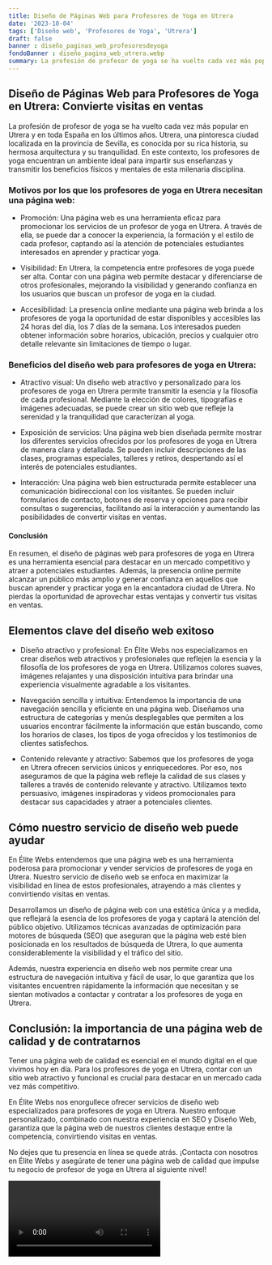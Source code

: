 ```yaml
---
title: Diseño de Páginas Web para Profesores de Yoga en Utrera
date: '2023-10-04'
tags: ['Diseño web', 'Profesores de Yoga', 'Utrera']
draft: false
banner : diseño_paginas_web_profesoresdeyoga
fondoBanner : diseño_pagina_web_utrera.webp
summary: La profesión de profesor de yoga se ha vuelto cada vez más popular en Utrera y en toda España en los últimos años. Utrera, una pintoresca ciudad localizada en la provincia de Sevilla, es conocida por su rica historia, su hermosa arquitectura y su tranquilidad. En este contexto, los profesores de yoga encuentran un ambiente ideal para impartir sus enseñanzas y transmitir los beneficios físicos y mentales de esta milenaria disciplina.
---
```


## Diseño de Páginas Web para Profesores de Yoga en Utrera: Convierte visitas en ventas

La profesión de profesor de yoga se ha vuelto cada vez más popular en Utrera y en toda España en los últimos años. Utrera, una pintoresca ciudad localizada en la provincia de Sevilla, es conocida por su rica historia, su hermosa arquitectura y su tranquilidad. En este contexto, los profesores de yoga encuentran un ambiente ideal para impartir sus enseñanzas y transmitir los beneficios físicos y mentales de esta milenaria disciplina.

### Motivos por los que los profesores de yoga en Utrera necesitan una página web:

- Promoción: Una página web es una herramienta eficaz para promocionar los servicios de un profesor de yoga en Utrera. A través de ella, se puede dar a conocer la experiencia, la formación y el estilo de cada profesor, captando así la atención de potenciales estudiantes interesados en aprender y practicar yoga.

- Visibilidad: En Utrera, la competencia entre profesores de yoga puede ser alta. Contar con una página web permite destacar y diferenciarse de otros profesionales, mejorando la visibilidad y generando confianza en los usuarios que buscan un profesor de yoga en la ciudad.

- Accesibilidad: La presencia online mediante una página web brinda a los profesores de yoga la oportunidad de estar disponibles y accesibles las 24 horas del día, los 7 días de la semana. Los interesados pueden obtener información sobre horarios, ubicación, precios y cualquier otro detalle relevante sin limitaciones de tiempo o lugar.

### Beneficios del diseño web para profesores de yoga en Utrera:

- Atractivo visual: Un diseño web atractivo y personalizado para los profesores de yoga en Utrera permite transmitir la esencia y la filosofía de cada profesional. Mediante la elección de colores, tipografías e imágenes adecuadas, se puede crear un sitio web que refleje la serenidad y la tranquilidad que caracterizan al yoga.

- Exposición de servicios: Una página web bien diseñada permite mostrar los diferentes servicios ofrecidos por los profesores de yoga en Utrera de manera clara y detallada. Se pueden incluir descripciones de las clases, programas especiales, talleres y retiros, despertando así el interés de potenciales estudiantes.

- Interacción: Una página web bien estructurada permite establecer una comunicación bidireccional con los visitantes. Se pueden incluir formularios de contacto, botones de reserva y opciones para recibir consultas o sugerencias, facilitando así la interacción y aumentando las posibilidades de convertir visitas en ventas.

#### Conclusión

En resumen, el diseño de páginas web para profesores de yoga en Utrera es una herramienta esencial para destacar en un mercado competitivo y atraer a potenciales estudiantes. Además, la presencia online permite alcanzar un público más amplio y generar confianza en aquellos que buscan aprender y practicar yoga en la encantadora ciudad de Utrera. No pierdas la oportunidad de aprovechar estas ventajas y convertir tus visitas en ventas.

<GifSeo />

<Cta />

## Elementos clave del diseño web exitoso

- Diseño atractivo y profesional: En Élite Webs nos especializamos en crear diseños web atractivos y profesionales que reflejen la esencia y la filosofía de los profesores de yoga en Utrera. Utilizamos colores suaves, imágenes relajantes y una disposición intuitiva para brindar una experiencia visualmente agradable a los visitantes.

- Navegación sencilla y intuitiva: Entendemos la importancia de una navegación sencilla y eficiente en una página web. Diseñamos una estructura de categorías y menús desplegables que permiten a los usuarios encontrar fácilmente la información que están buscando, como los horarios de clases, los tipos de yoga ofrecidos y los testimonios de clientes satisfechos.

- Contenido relevante y atractivo: Sabemos que los profesores de yoga en Utrera ofrecen servicios únicos y enriquecedores. Por eso, nos aseguramos de que la página web refleje la calidad de sus clases y talleres a través de contenido relevante y atractivo. Utilizamos texto persuasivo, imágenes inspiradoras y videos promocionales para destacar sus capacidades y atraer a potenciales clientes.

## Cómo nuestro servicio de diseño web puede ayudar

En Élite Webs entendemos que una página web es una herramienta poderosa para promocionar y vender servicios de profesores de yoga en Utrera. Nuestro servicio de diseño web se enfoca en maximizar la visibilidad en línea de estos profesionales, atrayendo a más clientes y convirtiendo visitas en ventas.

Desarrollamos un diseño de página web con una estética única y a medida, que reflejará la esencia de los profesores de yoga y captará la atención del público objetivo. Utilizamos técnicas avanzadas de optimización para motores de búsqueda (SEO) que aseguran que la página web esté bien posicionada en los resultados de búsqueda de Utrera, lo que aumenta considerablemente la visibilidad y el tráfico del sitio.

Además, nuestra experiencia en diseño web nos permite crear una estructura de navegación intuitiva y fácil de usar, lo que garantiza que los visitantes encuentren rápidamente la información que necesitan y se sientan motivados a contactar y contratar a los profesores de yoga en Utrera.

## Conclusión: la importancia de una página web de calidad y de contratarnos

Tener una página web de calidad es esencial en el mundo digital en el que vivimos hoy en día. Para los profesores de yoga en Utrera, contar con un sitio web atractivo y funcional es crucial para destacar en un mercado cada vez más competitivo.

En Élite Webs nos enorgullece ofrecer servicios de diseño web especializados para profesores de yoga en Utrera. Nuestro enfoque personalizado, combinado con nuestra experiencia en SEO y Diseño Web, garantiza que la página web de nuestros clientes destaque entre la competencia, convirtiendo visitas en ventas.

No dejes que tu presencia en línea se quede atrás. ¡Contacta con nosotros en Élite Webs y asegúrate de tener una página web de calidad que impulse tu negocio de profesor de yoga en Utrera al siguiente nivel!

<Video />

<CtaBot job='Profesores de Yoga' city='Utrera'/>

<Gmaps query='Utrera+españa+maps' />